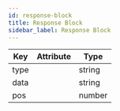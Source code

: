 ```yaml
---
id: response-block
title: Response Block
sidebar_label: Response Block
---
```


| Key  | Attribute | Type   |
| ---- | :-------: | ------ |
| type |           | string |
| data |           | string |
| pos  |           | number |
